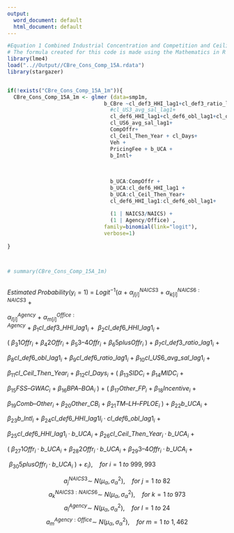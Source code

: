```yaml
---
output:
  word_document: default
  html_document: default
---
```

```r
#Equation 1 Combined Industrial Concentration and Competition and Ceiling Breaches Likelihood
# The formula created for this code is made using the Mathematics in R Markdown. For more about Mathematics formatting in R Markdown, see my "Mathematics Formatting in R Markdown" file.
library(lme4)
load("..//Output//CBre_Cons_Comp_15A.rdata")
library(stargazer)


if(!exists("CBre_Cons_Comp_15A_1m")){
  CBre_Cons_Comp_15A_1m <- glmer (data=smp1m,
                               b_CBre ~cl_def3_HHI_lag1+cl_def3_ratio_lag1+#cl_def3_obl_lag1+
                                 #cl_US3_avg_sal_lag1+
                                 cl_def6_HHI_lag1+cl_def6_obl_lag1+cl_def6_ratio_lag1+
                                 cl_US6_avg_sal_lag1+
                                 CompOffr+
                                 cl_Ceil_Then_Year + cl_Days+ 
                                 Veh +
                                 PricingFee + b_UCA +
                                 b_Intl+
                                 
                                 
                                 
                                 b_UCA:CompOffr +
                                 b_UCA:cl_def6_HHI_lag1 + 
                                 b_UCA:cl_Ceil_Then_Year+
                                 cl_def6_HHI_lag1:cl_def6_obl_lag1+
                                 
                                 (1 | NAICS3/NAICS) + 
                                 (1 | Agency/Office) ,
                               family=binomial(link="logit"),
                               verbose=1)
  
}



# summary(CBre_Cons_Comp_15A_1m)
  
```

$Estimated~Probability(y_i = 1)~=~Logit^{-1}(α~+~α^{NAICS3}_{j[i]}~+~α^{NAICS6:NAICS3}_{k[i]}~+~$

$α^{Agency}_{l[i]}~+~α^{Office:Agency}_{m[i]}~+~β_{1}cl\_def3\_HHI\_lag1_{i}~+~~β_{2}cl\_def6\_HHI\_lag1_{i}~+$

$(~β_{3}1Offr_{i}~+~β_{4}2Offr_{i}~+~β_{5}3–4Offr_{i}~+~β_{6}5plusOffr_{i}~)~+~β_{7}cl\_def3\_ratio\_lag1_{i}~+$

$β_8cl\_def6\_obl\_lag1_{i}~+~β_9cl\_def6\_ratio\_lag1_{i}~+~β_{10}cl\_US6\_avg\_sal\_lag1_{i}~+$

$β_{11}cl\_Ceil\_Then\_Year_{i}~+~β_{12}cl\_Days_{i}~+~(~β_{13}SIDC_{i}~+~β_{14}MIDC_{i}~+$

$β_{15}FSS–GWAC_{i}~+~β_{16}BPA–BOA_{i}~)~+~(~β_{17}Other\_FP_{i}~+~β_{18}Incentive_{i}~+$

$β_{19}Comb–Other_{i}~+~β_{20}Other\_CB_{i}~+~β_{21}TM–LH–FPLOE_{i}~)~+~β_{22}b\_UCA_{i}~+$

$β_{23}b\_Intl_{i}~+~β_{24}cl\_def6\_HHI\_lag1l_{i}·cl\_def6\_obl\_lag1_{i}~+$

$β_{25}cl\_def6\_HHI\_lag1_{i}·b\_UCA_{i}~+~β_{26}cl\_Ceil\_Then\_Year_{i}·b\_UCA_{i}~+$

$(~β_{27}1Offr_{i}·b\_UCA_{i}~+~β_{28}2Offr_{i}·b\_UCA_{i}~+~β_{29}3–4Offr_{i}·b\_UCA_{i}~+$

$~β_{30}5plusOffr_{i}·b\_UCA_{i}~)~+~ε_{i}),~~~~for~i=  1~to~999,993$

$$a^{NAICS3}_{j}\sim~N(μ_{α},σ^{2}_{α}),~~~~for~j= 1~to~82$$
$$a^{NAICS3:NAICS6}_{k}\sim~N(μ_{α},σ^{2}_{α}),~~~~for~k= 1~to~973$$
$$a^{Agency}_{l}\sim~N(μ_{α},σ^{2}_{α}),~~~~for~l= 1~to~24$$
$$a^{Agency:Office}_{m}\sim~N(μ_{α},σ^{2}_{α}),~~~~for~m= 1~to~1,462$$
